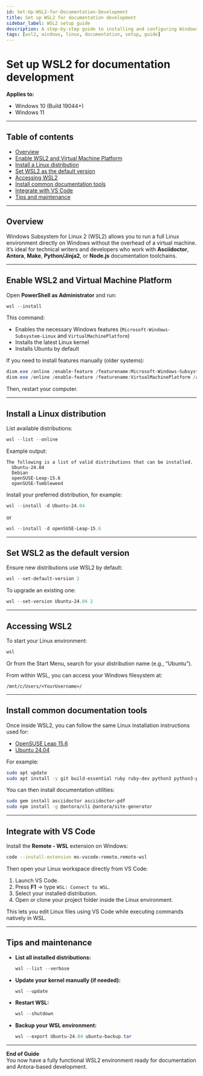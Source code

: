 ```yaml
---
id: Set-Up-WSL2-for-Documentation-Development
title: Set up WSL2 for documentation development
sidebar_label: WSL2 setup guide
description: A step-by-step guide to installing and configuring Windows Subsystem for Linux 2 (WSL2) for technical writing and documentation toolchains on Windows.
tags: [wsl2, windows, linux, documentation, setup, guide]
---
```


# Set up WSL2 for documentation development

**Applies to:**  
- Windows 10 (Build 19044+)  
- Windows 11  

---

## Table of contents
- [Overview](#overview)
- [Enable WSL2 and Virtual Machine Platform](#enable-wsl2-and-virtual-machine-platform)
- [Install a Linux distribution](#install-a-linux-distribution)
- [Set WSL2 as the default version](#set-wsl2-as-the-default-version)
- [Accessing WSL2](#accessing-wsl2)
- [Install common documentation tools](#install-common-documentation-tools)
- [Integrate with VS Code](#integrate-with-vs-code)
- [Tips and maintenance](#tips-and-maintenance)

---

## Overview

Windows Subsystem for Linux 2 (WSL2) allows you to run a full Linux environment directly on Windows without the overhead of a virtual machine.  
It’s ideal for technical writers and developers who work with **Asciidoctor**, **Antora**, **Make**, **Python/Jinja2**, or **Node.js** documentation toolchains.

---

## Enable WSL2 and Virtual Machine Platform

Open **PowerShell as Administrator** and run:

```powershell
wsl --install
```

This command:
- Enables the necessary Windows features (`Microsoft-Windows-Subsystem-Linux` and `VirtualMachinePlatform`)
- Installs the latest Linux kernel
- Installs Ubuntu by default

If you need to install features manually (older systems):

```powershell
dism.exe /online /enable-feature /featurename:Microsoft-Windows-Subsystem-Linux /all /norestart
dism.exe /online /enable-feature /featurename:VirtualMachinePlatform /all /norestart
```

Then, restart your computer.

---

## Install a Linux distribution

List available distributions:
```powershell
wsl --list --online
```

Example output:
```
The following is a list of valid distributions that can be installed.
  Ubuntu-24.04
  Debian
  openSUSE-Leap-15.6
  openSUSE-Tumbleweed
```

Install your preferred distribution, for example:

```powershell
wsl --install -d Ubuntu-24.04
```
or
```powershell
wsl --install -d openSUSE-Leap-15.6
```

---

## Set WSL2 as the default version

Ensure new distributions use WSL2 by default:
```powershell
wsl --set-default-version 2
```

To upgrade an existing one:
```powershell
wsl --set-version Ubuntu-24.04 2
```

---

## Accessing WSL2

To start your Linux environment:
```powershell
wsl
```

Or from the Start Menu, search for your distribution name (e.g., “Ubuntu”).

From within WSL, you can access your Windows filesystem at:
```
/mnt/c/Users/<YourUsername>/
```

---

## Install common documentation tools

Once inside WSL2, you can follow the same Linux installation instructions used for:
- [OpenSUSE Leap 15.6](/docs/Guides/Uyuni-MLM-toolchain/Deployment-and-Installation/manual-toolchain-installation#opensuse-leap-156)
- [Ubuntu 24.04](/docs/Guides/Uyuni-MLM-toolchain/Deployment-and-Installation/manual-toolchain-installation#ubuntu-2404)

For example:
```bash
sudo apt update
sudo apt install -y git build-essential ruby ruby-dev python3 python3-pip nodejs npm
```

You can then install documentation utilities:
```bash
sudo gem install asciidoctor asciidoctor-pdf
sudo npm install -g @antora/cli @antora/site-generator
```

---

## Integrate with VS Code

Install the **Remote - WSL** extension on Windows:
```bash
code --install-extension ms-vscode-remote.remote-wsl
```

Then open your Linux workspace directly from VS Code:
1. Launch VS Code.
2. Press **F1** → type `WSL: Connect to WSL`.
3. Select your installed distribution.
4. Open or clone your project folder inside the Linux environment.

This lets you edit Linux files using VS Code while executing commands natively in WSL.

---

## Tips and maintenance

- **List all installed distributions:**
  ```powershell
  wsl --list --verbose
  ```
- **Update your kernel manually (if needed):**
  ```powershell
  wsl --update
  ```
- **Restart WSL:**
  ```powershell
  wsl --shutdown
  ```
- **Backup your WSL environment:**
  ```powershell
  wsl --export Ubuntu-24.04 ubuntu-backup.tar
  ```

---

**End of Guide**  
You now have a fully functional WSL2 environment ready for documentation and Antora-based development.
